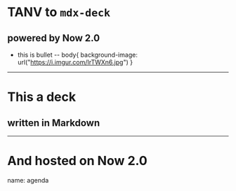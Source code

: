 # TANV to `mdx-deck`
## powered by Now 2.0
- this is bullet
--
body{
  background-image: url("https://i.imgur.com/IrTWXn6.jpg")
}
---
# This a deck
## written in Markdown
---
# And hosted on Now 2.0
name: agenda
